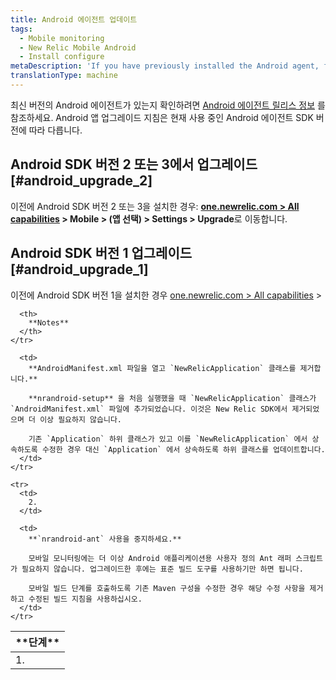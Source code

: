 ```yaml
---
title: Android 에이전트 업데이트
tags:
  - Mobile monitoring
  - New Relic Mobile Android
  - Install configure
metaDescription: 'If you have previously installed the Android agent, follow these steps before upgrading to the latest version.'
translationType: machine
---
```


최신 버전의 Android 에이전트가 있는지 확인하려면 [Android 에이전트 릴리스 정보](/docs/release-notes/mobile-release-notes/android-release-notes) 를 참조하세요. Android 앱 업그레이드 지침은 현재 사용 중인 Android 에이전트 SDK 버전에 따라 다릅니다.

## Android SDK 버전 2 또는 3에서 업그레이드 [#android_upgrade_2]

이전에 Android SDK 버전 2 또는 3을 설치한 경우: **[one.newrelic.com > All capabilities](https://one.newrelic.com/all-capabilities) > Mobile > (앱 선택) > Settings > Upgrade**로 이동합니다.

## Android SDK 버전 1 업그레이드 [#android_upgrade_1]

이전에 Android SDK 버전 1을 설치한 경우 [one.newrelic.com > All capabilities](https://one.newrelic.com/all-capabilities) >

<table>
  <thead>
    <tr>
      <th width={75}>
        **단계**
      </th>

      <th>
        **Notes**
      </th>
    </tr>
  </thead>

  <tbody>
    <tr>
      <td>
        1.
      </td>

      <td>
        **AndroidManifest.xml 파일을 열고 `NewRelicApplication` 클래스를 제거합니다.**

        **nrandroid-setup** 을 처음 실행했을 때 `NewRelicApplication` 클래스가 `AndroidManifest.xml` 파일에 추가되었습니다. 이것은 New Relic SDK에서 제거되었으며 더 이상 필요하지 않습니다.

        기존 `Application` 하위 클래스가 있고 이를 `NewRelicApplication` 에서 상속하도록 수정한 경우 대신 `Application` 에서 상속하도록 하위 클래스를 업데이트합니다.
      </td>
    </tr>

    <tr>
      <td>
        2.
      </td>

      <td>
        **`nrandroid-ant` 사용을 중지하세요.**

        모바일 모니터링에는 더 이상 Android 애플리케이션용 사용자 정의 Ant 래퍼 스크립트가 필요하지 않습니다. 업그레이드한 후에는 표준 빌드 도구를 사용하기만 하면 됩니다.

        모바일 빌드 단계를 호출하도록 기존 Maven 구성을 수정한 경우 해당 수정 사항을 제거하고 수정된 빌드 지침을 사용하십시오.
      </td>
    </tr>
  </tbody>
</table>